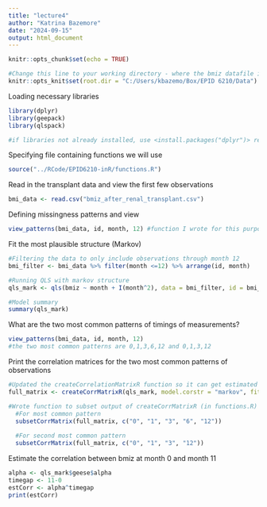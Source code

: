 ```yaml
---
title: "lecture4"
author: "Katrina Bazemore"
date: "2024-09-15"
output: html_document
---
```


```r
knitr::opts_chunk$set(echo = TRUE)

#Change this line to your working directory - where the bmiz datafile is saved
knitr::opts_knit$set(root.dir = "C:/Users/kbazemo/Box/EPID 6210/Data")
```

Loading necessary libraries
```r
library(dplyr)
library(geepack)
library(qlspack)

#if libraries not already installed, use <install.packages("dplyr")> replacing dplyr with the package name
```

Specifying file containing functions we will use
```r
source("../RCode/EPID6210-inR/functions.R")
```


Read in the transplant data and view the first few observations
```r
bmi_data <- read.csv("bmiz_after_renal_transplant.csv")
```

Defining missingness patterns and view
```r
view_patterns(bmi_data, id, month, 12) #function I wrote for this purpose, from functions.R
```

Fit the most plausible structure (Markov)
```r
#Filtering the data to only include observations through month 12
bmi_filter <- bmi_data %>% filter(month <=12) %>% arrange(id, month)

#Running QLS with markov structure
qls_mark <- qls(bmiz ~ month + I(month^2), data = bmi_filter, id = bmi_filter$id, family = "gaussian", correlation = "markov", std.err = "san.se")

#Model summary
summary(qls_mark)
```

What are the two most common patterns of timings of measurements?
```r
view_patterns(bmi_data, id, month, 12) 
#the two most common patterns are 0,1,3,6,12 and 0,1,3,12
```

Print the correlation matrices for the two most common patterns of observations
```r
#Updated the createCorrelationMatrixR function so it can get estimated correlation from the markov structure (in functions.R)
full_matrix <- createCorrMatrixR(qls_mark, model.corstr = "markov", fitting.package = "qlspack", time_var = "month", use_time_labels = TRUE)

#Wrote function to subset output of createCorrMatrixR (in functions.R)
  #For most common pattern
  subsetCorrMatrix(full_matrix, c("0", "1", "3", "6", "12"))
  
  #For second most common pattern
  subsetCorrMatrix(full_matrix, c("0", "1", "3", "12"))
```


Estimate the correlation between bmiz at month 0 and month 11
```r
alpha <- qls_mark$geese$alpha
timegap <- 11-0
estCorr <- alpha^timegap
print(estCorr)
```









